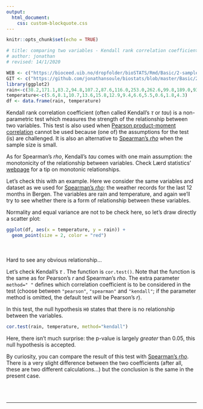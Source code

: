 ```yaml
---
output:
  html_document:
    css: custom-blockquote.css
---
```


```r
knitr::opts_chunk$set(echo = TRUE)

# title: comparing two variables - Kendall rank correlation coefficient 
# author: jonathan
# revised: 14/1/2020 

WEB <- c("https://bioceed.uib.no/dropfolder/bioSTATS/Rmd/Basic/2-sample/kendall.html")
GIT <- c("https://github.com/jonathansoule/biostats/blob/master/Basic/2-sample/kendall.Rmd")
library(ggplot2)
rain<-c(38.2,171.1,83.2,94.8,107.2,87.6,116.0,253.0,262.6,99.8,189.0,93.8)
temperature<-c(5.6,8.1,10.7,13.6,15.8,12.9,9.4,6.6,5.5,0.6,1.8,4.3)
df <- data.frame(rain, temperature)
```

Kendall rank correlation coefficient (often called Kendall’s *τ* or *tau*) is a non-parametric test which measures the strength of the relationship between two variables. This test is also used when [Pearson product-moment correlation](https://biostats.w.uib.no/comparing-two-variables-pearsons-correlation/){target="_blank"} cannot be used because (one of) the assumptions for the test (is) are challenged. It is also an alternative to [Spearman’s *rho*](https://biostats.w.uib.no/comparing-two-variables-spearmans-correlation/){target="_blank"} when the sample size is small.

As for Spearman’s *rho*, Kendall’s *tau* comes with one main assumption: the monotonicity of the relationship between variables. Check Lærd statistics’ [webpage](https://statistics.laerd.com/statistical-guides/spearmans-rank-order-correlation-statistical-guide.php){target="_blank"} for a tip on monotonic relationships.

Let’s check this with an example. Here we consider the same variables and dataset as we used for [Spearman’s *rho*](https://biostats.w.uib.no/comparing-two-variables-spearmans-correlation/){target="_blank"}: the weather records for the last 12 months in Bergen. The variables are rain and temperature, and again we’ll try to see whether there is a form of relationship between these variables.

Normality and equal variance are not to be check here, so let’s draw directly a scatter plot:
``` r
ggplot(df, aes(x = temperature, y = rain)) +
  geom_point(size = 2, color = "red")
```
<br/><br/>
Hard to see any obvious relationship…

Let’s check Kendall’s *τ* . The function is `cor.test()`. Note that the function is the same as for Pearson’s *r* and Spearman’s *rho*. The extra parameter `method=" "` defines which correlation coefficient is to be considered in the test (choose between `"pearson"`, `"spearman"` and `"kendall"`; if the parameter method is omitted, the default test will be Pearson’s *r*).

In this test, the null hypothesis `H0` states that there is no relationship between the variables.
``` r
cor.test(rain, temperature, method="kendall")
```
Here, there isn’t much surprise: the p-value is largely *greater* than 0.05, this null hypothesis is accepted.

By curiosity, you can compare the result of this test with [Spearman’s *rho*](https://biostats.w.uib.no/comparing-two-variables-spearmans-correlation/){target="_blank"}. There is a very slight difference between the two coefficients (after all, these are two different calculations…) but the conclusion is the same in the present case.

<br/><br/>

***
<!-- UNCOMMENT TO ACTIVATE
Get the Rmarkdown file corresponding to this page on [GitHub](`r GIT`){target="_blank"}.
-->
